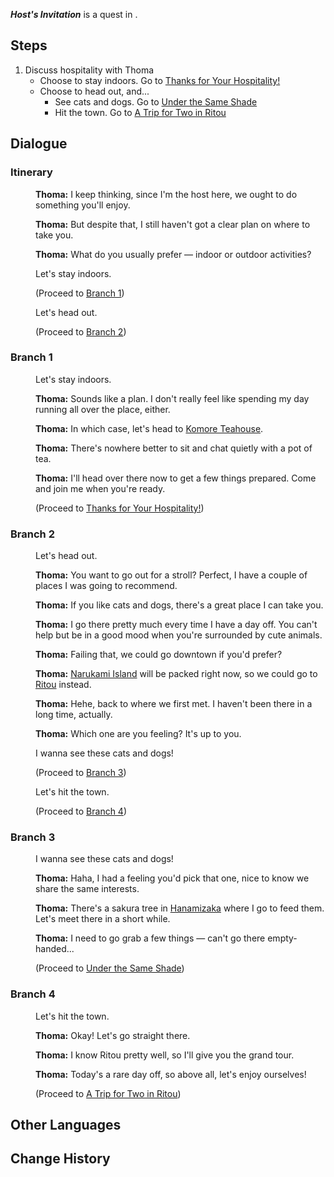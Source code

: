 {{Quest Infobox
|id            = 19112
|image         = Hangout Event Host's Invitation.png
|type          = Story
|group         = Hangout Event
|chapter       = Thoma
|actNum        = I
|act           = A Housekeeper's Daily Chores
|startLocation = [[Kamisato Estate]], [[Narukami Island]], [[Inazuma]]
|region        = Inazuma
|area          = Narukami Island
|subarea       = Kamisato Estate
|requirement   = 
|prev          = Behind His Back
|next          = Thanks for Your Hospitality!
|next2         = Under the Same Shade
|next3         = A Trip for Two in Ritou
|characters    = Traveler; Thoma
|voiced        = yes
}}
'''''Host's Invitation''''' is a quest in {{Quest|A Housekeeper's Daily Chores}}.

==Steps==
# Discuss hospitality with Thoma
#*Choose to stay indoors. Go to [[Thanks for Your Hospitality!]]
#*Choose to head out, and...
#**See cats and dogs. Go to [[Under the Same Shade]]
#**Hit the town. Go to [[A Trip for Two in Ritou]]

==Dialogue==
{{Quest Description|[[Thoma]] would like to do something for you to thank you for your help during the [[Vision Hunt Decree]]...}}
===Itinerary===
{{Dialogue Start}}
:{{A|vo tmcop001 1911201 thoma 01.ogg}} '''Thoma:''' I keep thinking, since I'm the host here, we ought to do something you'll enjoy.
:{{A|vo tmcop001 1911201 thoma 02.ogg}} '''Thoma:''' But despite that, I still haven't got a clear plan on where to take you.
:{{A|vo tmcop001 1911201 thoma 03.ogg}} '''Thoma:''' What do you usually prefer &mdash; indoor or outdoor activities?
:{{DIcon}} Let's stay indoors.
:;(Proceed to [[#Branch 1|Branch 1]])
:{{DIcon}} Let's head out.
:;(Proceed to [[#Branch 2|Branch 2]])
{{Dialogue End}}

===Branch 1===
{{Dialogue Start}}
:{{DIcon}} Let's stay indoors.
:{{A|vo tmcop001 1911201 thoma 04.ogg}} '''Thoma:''' Sounds like a plan. I don't really feel like spending my day running all over the place, either.
:{{A|vo tmcop001 1911201 thoma 05.ogg}} '''Thoma:''' In which case, let's head to [[Komore Teahouse]].
:{{A|vo tmcop001 1911201 thoma 06.ogg}} '''Thoma:''' There's nowhere better to sit and chat quietly with a pot of tea.
:{{A|vo tmcop001 1911201 thoma 07.ogg}} '''Thoma:''' I'll head over there now to get a few things prepared. Come and join me when you're ready.
:;(Proceed to [[Thanks for Your Hospitality!]])
{{Dialogue End}}

===Branch 2===
{{Dialogue Start}}
:{{DIcon}} Let's head out.
:{{A|vo tmcop001 1911201 thoma 08.ogg}} '''Thoma:''' You want to go out for a stroll? Perfect, I have a couple of places I was going to recommend.
:{{A|vo tmcop001 1911201 thoma 09.ogg}} '''Thoma:''' If you like cats and dogs, there's a great place I can take you.
:{{A|vo tmcop001 1911201 thoma 10.ogg}} '''Thoma:''' I go there pretty much every time I have a day off. You can't help but be in a good mood when you're surrounded by cute animals.
:{{A|vo tmcop001 1911201 thoma 11.ogg}} '''Thoma:''' Failing that, we could go downtown if you'd prefer?
:{{A|vo tmcop001 1911201 thoma 12.ogg}} '''Thoma:''' [[Narukami Island]] will be packed right now, so we could go to [[Ritou]] instead.
:{{A|vo tmcop001 1911201 thoma 13.ogg}} '''Thoma:''' Hehe, back to where we first met. I haven't been there in a long time, actually.
:{{A|vo tmcop001 1911201 thoma 14.ogg}} '''Thoma:''' Which one are you feeling? It's up to you.
:{{DIcon}} I wanna see these cats and dogs!
:;(Proceed to [[#Branch 3|Branch 3]])
:{{DIcon}} Let's hit the town.
:;(Proceed to [[#Branch 4|Branch 4]])
{{Dialogue End}}

===Branch 3===
{{Dialogue Start}}
:{{DIcon}} I wanna see these cats and dogs!
:{{A|vo tmcop001 1911201 thoma 15.ogg}} '''Thoma:''' Haha, I had a feeling you'd pick that one, nice to know we share the same interests.
:{{A|vo tmcop001 1911201 thoma 16.ogg}} '''Thoma:''' There's a sakura tree in [[Hanamizaka]] where I go to feed them. Let's meet there in a short while.
:{{A|vo tmcop001 1911201 thoma 17.ogg}} '''Thoma:''' I need to go grab a few things &mdash; can't go there empty-handed...
:;(Proceed to [[Under the Same Shade]])
{{Dialogue End}}

===Branch 4===
{{Dialogue Start}}
:{{DIcon}} Let's hit the town.
:{{A|vo tmcop001 1911201 thoma 18.ogg}} '''Thoma:''' Okay! Let's go straight there.
:{{A|vo tmcop001 1911201 thoma 19.ogg}} '''Thoma:''' I know Ritou pretty well, so I'll give you the grand tour.
:{{A|vo tmcop001 1911201 thoma 20.ogg}} '''Thoma:''' Today's a rare day off, so above all, let's enjoy ourselves!
:;(Proceed to [[A Trip for Two in Ritou]])
{{Dialogue End}}

==Other Languages==
{{Other Languages
|en      = Host's Invitation
|zhs     = 东道主的邀请
|zhs_rm  = Dōngdàozhǔ de Yāoqǐng
|zht     = 東道主的邀請
|zht_rm  = Dōngdàozhǔ de Yāoqǐng
|zh_tl   = Host's Invitation
|ja      = 地元の人の誘い
|ja_rm   = Jimoto no Hito no Sasoi
|ja_tl   = Invitation from a Local
|ko      = 주최자의 초대
|ko_rm   = Juchoeja-ui Chodae
|ko_tl   = Host's Invitation
|es      = La invitación del anfitrión
|es_tl   = Host's Invitation
|fr      = Invitation de l'hôte
|fr_tl   = Host's Invitation
|ru      = Приглашение от хозяина
|ru_tl   = Host's Invitation
|th      = คำเชิญจากเจ้าภาพ
|th_rm   = 
|th_tl   = 
|vi      = Lời Mời Của Chủ Tiệc
|vi_tl   = 
|de      = Einladung des Gastgebers
|de_tl   = Invitation Of The Host
|id      = Undangan Tuan Rumah
|id_tl   = Host's Invitation
|pt      = O Convite do Anfitrião
|pt_tl   = 
|tr      = Ev Sahibinin Daveti
|tr_tl   = 
|it      = L'invito dell'ospite
|it_tl   = 
}}

==Change History==
{{Change History|2.2}}